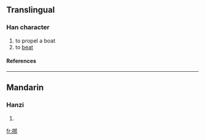 ==Translingual==
===Han character===
{{Han char|rn=64|rad=手|as=07|sn=10|four=|canj=手手十中 (QQJL)}}
# to propel a boat
# to [[beat]]
====References====
{{Han ref|kx=0431.380|dkj=12103|dj=0781.090|hdz=31865.020|uh=6337|ud=25399}}
----
==Mandarin==
===Hanzi===
{{cmn-hanzi|pin=[[péng]] (peng2)|wg=p'eng<sup>2</sup>}}
# {{defn|Mandarin}}

[[fr:挷]]